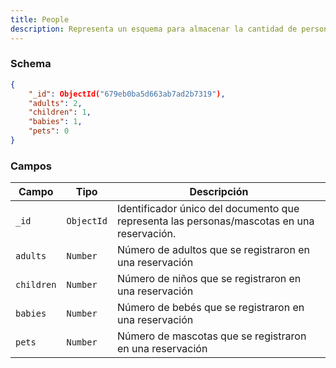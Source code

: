 ```yaml
---
title: People
description: Representa un esquema para almacenar la cantidad de personas/mascotas que reservan una propiedad.
---
```


### Schema

```json
{
    "_id": ObjectId("679eb0ba5d663ab7ad2b7319"),
    "adults": 2,
    "children": 1,
    "babies": 1,
    "pets": 0
}
```

### Campos

| Campo       | Tipo         | Descripción                                                             |
|-------------|--------------|-------------------------------------------------------------------------|
| `_id`       | `ObjectId`   | Identificador único del documento que representa las personas/mascotas en una reservación. |
| `adults`    | `Number`     | Número de adultos que se registraron en una reservación                  |
| `children`  | `Number`     | Número de niños que se registraron en una reservación                    |
| `babies`    | `Number`     | Número de bebés que se registraron en una reservación                    |
| `pets`      | `Number`     | Número de mascotas que se registraron en una reservación                 |